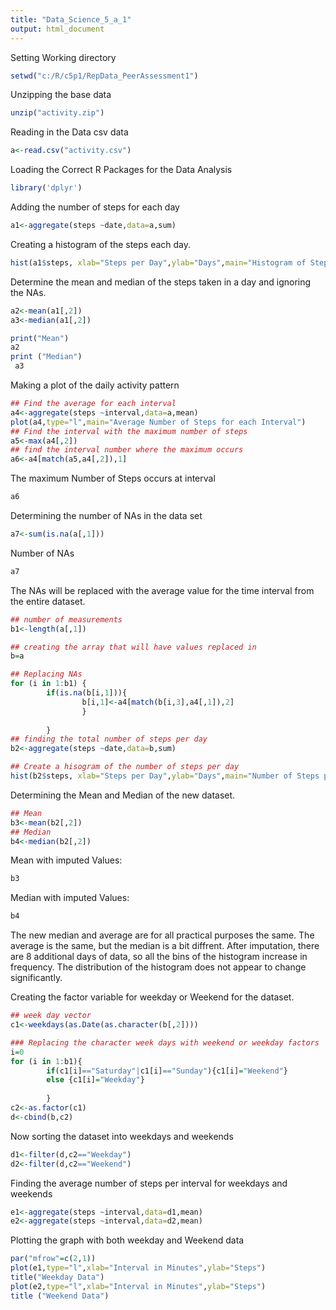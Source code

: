 ```yaml
---
title: "Data_Science_5_a_1"
output: html_document
---
```

Setting Working directory
```r
setwd("c:/R/c5p1/RepData_PeerAssessment1")
```




Unzipping the base data
```r
unzip("activity.zip")
```

Reading in the Data csv data
```r
a<-read.csv("activity.csv")
```

Loading the Correct R Packages for the Data Analysis
```r
library('dplyr')
```


Adding the number of steps for each day 
```r
a1<-aggregate(steps ~date,data=a,sum)
```

Creating a histogram of the steps each day. 
```r
hist(a1$steps, xlab="Steps per Day",ylab="Days",main="Histogram of Steps per Day")
```




Determine the mean and median of the steps taken in a day and ignoring the NAs.
```r
a2<-mean(a1[,2])
a3<-median(a1[,2])
```

```r
print("Mean")
a2
print ("Median")
 a3
```











Making a plot of the daily activity pattern
```r
## Find the average for each interval
a4<-aggregate(steps ~interval,data=a,mean)
plot(a4,type="l",main="Average Number of Steps for each Interval")
## Find the interval with the maximum number of steps
a5<-max(a4[,2])
## find the interval number where the maximum occurs
a6<-a4[match(a5,a4[,2]),1]
```
The maximum Number of Steps occurs at interval
```r
a6
```


Determining the number of NAs in the data set
```r
a7<-sum(is.na(a[,1]))
```
Number of NAs

```r
a7
```

The NAs will be replaced with the average value for the time interval from the entire dataset.

```r
## number of measurements
b1<-length(a[,1])

## creating the array that will have values replaced in
b=a

## Replacing NAs
for (i in 1:b1) {
        if(is.na(b[i,1])){
                b[i,1]<-a4[match(b[i,3],a4[,1]),2]
                }
           
        }
## finding the total number of steps per day 
b2<-aggregate(steps ~date,data=b,sum)

## Create a hisogram of the number of steps per day
hist(b2$steps, xlab="Steps per Day",ylab="Days",main="Number of Steps per Day")
```









Determining the Mean and Median of the new dataset.
``` r
## Mean
b3<-mean(b2[,2])
## Median
b4<-median(b2[,2])

```
Mean with imputed Values:
```r
b3
```
Median with imputed Values:
```r
b4
```

The new median and average are for all practical purposes the same. The average
is the same, but the median is a bit diffrent.  After imputation, there are 8
additional days of data, so all the bins of the histogram increase in frequency.
The distribution of the histogram does not appear to change significantly.

Creating the factor variable for weekday or Weekend for the dataset.

```r
## week day vector
c1<-weekdays(as.Date(as.character(b[,2])))

### Replacing the character week days with weekend or weekday factors 
i=0
for (i in 1:b1){
        if(c1[i]=="Saturday"|c1[i]=="Sunday"){c1[i]="Weekend"}
        else {c1[i]="Weekday"}
        
        }
c2<-as.factor(c1)
d<-cbind(b,c2)
```


Now sorting the dataset into weekdays and weekends
```r
d1<-filter(d,c2=="Weekday")
d2<-filter(d,c2=="Weekend")

```

Finding the average number of steps per interval for weekdays and weekends
```r
e1<-aggregate(steps ~interval,data=d1,mean)
e2<-aggregate(steps ~interval,data=d2,mean)
```

Plotting the graph with both weekday and Weekend data
```r
par("mfrow"=c(2,1))
plot(e1,type="l",xlab="Interval in Minutes",ylab="Steps")
title("Weekday Data")
plot(e2,type="l",xlab="Interval in Minutes",ylab="Steps")
title ("Weekend Data")

```

